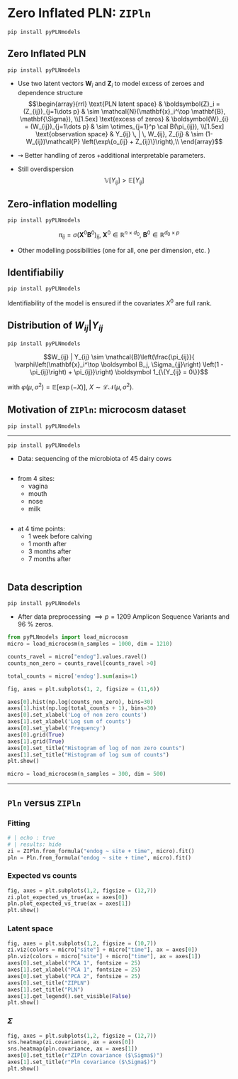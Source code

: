 
# Zero Inflated PLN: $\texttt{ZIPln}$

<div class="footer">$\texttt{pip install pyPLNmodels}$</div>

## Zero Inflated PLN

<div class="footer">$\texttt{pip install pyPLNmodels}$</div>

:::{.incremental}
- Use two latent vectors $\mathbf{W}_i$ and $\mathbf{Z}_i$ to model excess of zeroes and dependence structure
$$\begin{array}{rrl}
  \text{PLN latent space} &  \boldsymbol{Z}_i  = (Z_{ij})_{j=1\dots p} & \sim  \mathcal{N}(\mathbf{x}_i^\top \mathbf{B}, \mathbf{\Sigma}), \\[1.5ex]
   \text{excess of zeros} &  \boldsymbol{W}_{i} = (W_{ij})_{j=1\dots p} & \sim \otimes_{j=1}^p \cal B(\pi_{ij}),   \\[1.5ex]
  \text{observation space} &  Y_{ij} \, | \, W_{ij}, Z_{ij} & \sim (1-W_{ij})\mathcal{P} \left(\exp\{o_{ij} + Z_{ij}\}\right),\\
\end{array}$$

- $\rightsquigarrow$ Better handling of zeros +additional interpretable parameters.

- Still overdispersion
    $$\mathbb V[Y_{ij}] > \mathbb E[Y_{ij}]$$

:::

## Zero-inflation modelling

<div class="footer">$\texttt{pip install pyPLNmodels}$</div>


$$  \pi_{ij}  = \sigma( \boldsymbol X^{0}\boldsymbol B^0)_{ij}, ~ \boldsymbol X^0 \in \mathbb R^{n \times d_0}, ~ \boldsymbol B^0 \in \mathbb R^{d_0\times p}$$

:::{.incremental}

- Other modelling possibilities (one for all, one per dimension, etc. )

:::

## Identifiabiliy

<div class="footer">$\texttt{pip install pyPLNmodels}$</div>

Identifiability of the model is ensured if the covariates $X^0$ are full rank.

## Distribution of $W_{ij}| Y_{ij}$

<div class="footer">$\texttt{pip install pyPLNmodels}$</div>

$$W_{ij} | Y_{ij}  \sim \mathcal{B}\left(\frac{\pi_{ij}}{ \varphi\left(\mathbf{x}_i^\top \boldsymbol B_j, \Sigma_{jj}\right)
\left(1 - \pi_{ij}\right) + \pi_{ij}}\right) \boldsymbol 1_{\{Y_{ij} = 0\}}$$

with $\varphi(\mu,\sigma^2) = \mathbb E \left[ \exp(-X)\right], ~ X \sim \mathcal L \mathcal N \left( \mu, \sigma^2\right)$.

## Motivation of $\texttt{ZIPln}$: microcosm dataset

<div class="footer">$\texttt{pip install pyPLNmodels}$</div>

---

<div class="footer">$\texttt{pip install pyPLNmodels}$</div>


- Data: sequencing of the microbiota of 45 dairy cows

::: {.column width="50%" .fragment .nonincremental}
- from 4 sites:
  - vagina
  - mouth
  - nose
  - milk
:::

::: {.column width="50%" .fragment .nonincremental}
- at 4 time points:
  - 1 week before calving
  - 1 month after
  - 3 months after
  - 7 months after
:::


## Data description

<div class="footer">$\texttt{pip install pyPLNmodels}$</div>

- After data preprocessing $\implies p = 1209$ Amplicon Sequence Variants and $96$ \% zeros.

```python
from pyPLNmodels import load_microcosm
micro = load_microcosm(n_samples = 1000, dim = 1210)

counts_ravel = micro["endog"].values.ravel()
counts_non_zero = counts_ravel[counts_ravel >0]

total_counts = micro['endog'].sum(axis=1)

fig, axes = plt.subplots(1, 2, figsize = (11,6))

axes[0].hist(np.log(counts_non_zero), bins=30)
axes[1].hist(np.log(total_counts + 1), bins=30)
axes[0].set_xlabel('Log of non zero counts')
axes[1].set_xlabel('Log sum of counts')
axes[0].set_ylabel('Frequency')
axes[0].grid(True)
axes[1].grid(True)
axes[0].set_title("Histogram of log of non zero counts")
axes[1].set_title("Histogram of log sum of counts")
plt.show()

```

```python
micro = load_microcosm(n_samples = 300, dim = 500)
```


---

## $\texttt{Pln}$ versus $\texttt{ZIPln}$

<div class="footer"></div>

::: {.panel-tabset}

### Fitting


```python
# | echo : true
# | results: hide
zi = ZIPln.from_formula("endog ~ site + time", micro).fit()
pln = Pln.from_formula("endog ~ site + time", micro).fit()
```

### Expected vs counts


```python
fig, axes = plt.subplots(1,2, figsize = (12,7))
zi.plot_expected_vs_true(ax = axes[0])
pln.plot_expected_vs_true(ax = axes[1])
plt.show()
```

### Latent space

```python
fig, axes = plt.subplots(1,2, figsize = (10,7))
zi.viz(colors = micro["site"] + micro["time"], ax = axes[0])
pln.viz(colors = micro["site"] + micro["time"], ax = axes[1])
axes[0].set_xlabel("PCA 1", fontsize = 25)
axes[1].set_xlabel("PCA 1", fontsize = 25)
axes[0].set_ylabel("PCA 2", fontsize = 25)
axes[0].set_title("ZIPLN")
axes[1].set_title("PLN")
axes[1].get_legend().set_visible(False)
plt.show()
```

### $\Sigma$

```python
fig, axes = plt.subplots(1,2, figsize = (12,7))
sns.heatmap(zi.covariance, ax = axes[0])
sns.heatmap(pln.covariance, ax = axes[1])
axes[0].set_title(r"ZIPln covariance ($\Sigma$)")
axes[1].set_title(r"Pln covariance ($\Sigma$)")
plt.show()
```



:::
